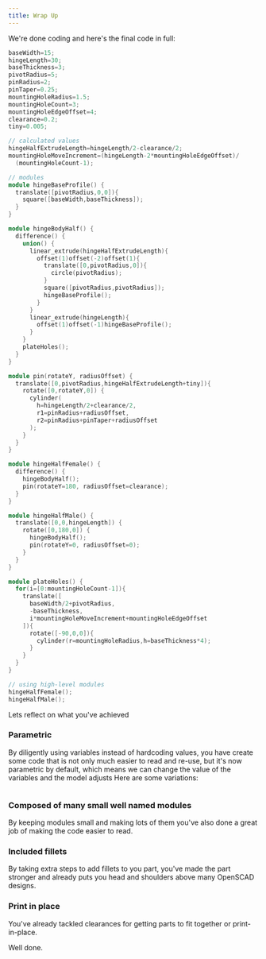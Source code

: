 ```yaml
---
title: Wrap Up
---
```



We're done coding and here's the final code in full:

```cpp
baseWidth=15;
hingeLength=30;
baseThickness=3;
pivotRadius=5;
pinRadius=2;
pinTaper=0.25;
mountingHoleRadius=1.5;
mountingHoleCount=3;
mountingHoleEdgeOffset=4;
clearance=0.2;
tiny=0.005;

// calculated values
hingeHalfExtrudeLength=hingeLength/2-clearance/2;
mountingHoleMoveIncrement=(hingeLength-2*mountingHoleEdgeOffset)/
  (mountingHoleCount-1);

// modules
module hingeBaseProfile() {
  translate([pivotRadius,0,0]){
    square([baseWidth,baseThickness]);
  }
}

module hingeBodyHalf() {
  difference() {
    union() {
      linear_extrude(hingeHalfExtrudeLength){
        offset(1)offset(-2)offset(1){
          translate([0,pivotRadius,0]){
            circle(pivotRadius);
          }
          square([pivotRadius,pivotRadius]);
          hingeBaseProfile();
        }
      }
      linear_extrude(hingeLength){
        offset(1)offset(-1)hingeBaseProfile();
      }
    }
    plateHoles();
  }
}

module pin(rotateY, radiusOffset) {
  translate([0,pivotRadius,hingeHalfExtrudeLength+tiny]){
    rotate([0,rotateY,0]) {
      cylinder(
        h=hingeLength/2+clearance/2,
        r1=pinRadius+radiusOffset,
        r2=pinRadius+pinTaper+radiusOffset
      );
    }
  }
}

module hingeHalfFemale() {
  difference() {
    hingeBodyHalf();
    pin(rotateY=180, radiusOffset=clearance);
  }
}

module hingeHalfMale() {
  translate([0,0,hingeLength]) {
    rotate([0,180,0]) {
      hingeBodyHalf();
      pin(rotateY=0, radiusOffset=0);
    }
  }
}

module plateHoles() {
  for(i=[0:mountingHoleCount-1]){
    translate([
      baseWidth/2+pivotRadius,
      -baseThickness,
      i*mountingHoleMoveIncrement+mountingHoleEdgeOffset
    ]){
      rotate([-90,0,0]){
        cylinder(r=mountingHoleRadius,h=baseThickness*4);
      }
    }
  }
}

// using high-level modules
hingeHalfFemale();
hingeHalfMale();
```

Lets reflect on what you've achieved

### Parametric

By diligently using variables instead of hardcoding values, you have create some code that is not only much easier to read and re-use, but it's now parametric by default, which means we can change the value of the variables and the model adjusts
Here are some variations:

<Image img={parametric} className="mb-8 bg-contain rounded-md overflow-hidden" />

### Composed of many small well named modules

By keeping modules small and making lots of them you've also done a great job of making the code easier to read.

### Included fillets

By taking extra steps to add fillets to you part, you've made the part stronger and already puts you head and shoulders above many OpenSCAD designs.

### Print in place

You've already tackled clearances for getting parts to fit together or print-in-place.


Well done.


<!-- Now that you up to speed with openscad you might be interested to learn how to host an OpenSCAD project -->
